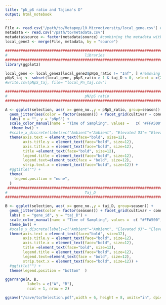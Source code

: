 ```yaml
---
title: "pN_pS ratio and Tajima's D"
output: html_notebook
---
```



```r
File <- read.csv("/path/to/Metapop/10.Microdiversity/local_gene.csv") #read the file
metadata <- read.csv("/path/to/metadata.csv")
metadata$source <- factor(metadata$source) #combining the metadata with the orginal file
local_gene2 <- merge(File, metadata, by = "source")

```

```r
############################################################################################
#                                   libraries                                   #
#############################################################################################
library(ggplot2)
```

```r

local_gene <- local_gene2[local_gene2$pNpS_ratio != "Inf", ] #removing all the genes have pN/pS value =inf
pNpS_taj <- subset(local_gene, pNpS_ratio > 1 & taj_D < 0, select = c(2:19))
#write.csv(pNpS_taj, file= "local_Pn_taj.csv")

```

```r
############################################################################################
#                                   pN/pS ratio                                   #
#############################################################################################

A <- ggplot(selection, aes( x= gene_no.,y = pNpS_ratio, group=season)) +  
  geom_jitter(aes(color = factor(season))) + facet_grid(cultivar ~ condition) +
  labs( x = "", y = "pNpS") +
  scale_color_manual(name = "Time of Sampling", values =   c( "#FFA500", "#4169E1"))+
   theme_bw() + 
  #scale_x_discrete(labels=c("Ambient"="Ambient", "Elevated O3"= "Elevated O_3"))+
  theme(axis.text = element_text(face="bold", size=12), 
        axis.title.y = element_text(face="bold", size=12),
        axis.title.x = element_text(face="bold", size=12),
        title =element_text(face="bold", size=12),
        legend.title = element_text(face="bold", size=12),
        legend.text=element_text(face = "bold", size=12),
        strip.text.x = element_text(face="bold", size=12)) +
  #ggtitle("") +
  theme(
    legend.position = "none",
  ) 
 ############################################################################################
#                                   Taj_D                                   #
#############################################################################################

B <- ggplot(selection, aes( x= gene_no.,y = taj_D, group=season)) +  
  geom_jitter(aes(color = factor(season))) + facet_grid(cultivar ~ condition) +
  labs( x = "gene_id", y = "taj_D") +
  scale_color_manual(name = "Time of Sampling", values =  c( "#FFA500", "#4169E1"))+
  theme_bw() + 
  #scale_x_discrete(labels=c("Ambient"="Ambient", "Elevated O3"= "Elevated O_3"))+
  theme(axis.text = element_text(face="bold", size=12), 
        axis.title.y = element_text(face="bold", size=12),
        axis.title.x = element_text(face="bold", size=12),
        title =element_text(face="bold", size=12),
        legend.title = element_text(face="bold", size=12),
        legend.text=element_text(face = "bold", size=12),
        strip.text.x = element_text(face="bold", size=12)) +
  #ggtitle("") +
  theme(legend.position = "bottom"  ) 

ggarrange(A, B, 
          labels = c("A", "B"),
          ncol = 1, nrow = 2)

ggsave("/save/to/Selection.pdf",width = 6, height = 8, units="in", dpi=700) #to save the file

```
